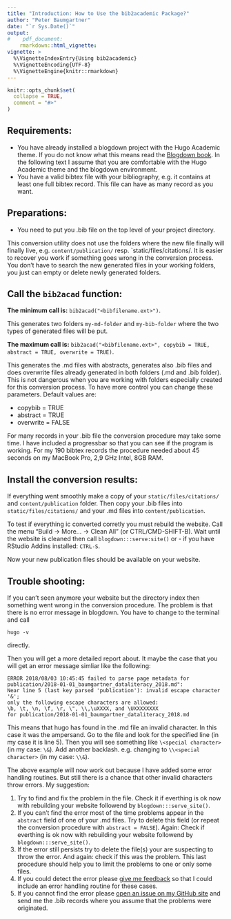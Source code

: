 ```yaml
---
title: "Introduction: How to Use the bib2academic Package?"
author: "Peter Baumgartner"
date: "`r Sys.Date()`"
output: 
#    pdf_document:
    rmarkdown::html_vignette:
vignette: >
  %\VignetteIndexEntry{Using bib2academic}
  %\VignetteEncoding{UTF-8}
  %\VignetteEngine{knitr::rmarkdown}
---
```


```r
knitr::opts_chunk$set(
  collapse = TRUE,
  comment = "#>"
)
```

## Requirements:

+ You have already installed a blogdown project with the Hugo Academic theme. If you do not know what this means read the [Blogdown book](https://bookdown.org/yihui/blogdown/). In the following text I assume that you are comfortable with the Hugo Academic theme and the blogdown environment.
+ You have a valid bibtex file with your bibliography, e.g. it contains at least one full bibtex record. This file can have as many record as you want.

## Preparations:

+ You need to put you .bib file on the top level of your project directory.

This conversion utility does not use the folders where the new file finally will finally live, e.g. `content/publication/` resp. `static/files/citations/. It is easier to recover you  work if something goes wrong in the conversion process. You don't have to search the new generated files in your working folders, you just can empty or delete newly generated folders.

## Call the `bib2acad` function:

**The minimum call is:** `bib2acad("<bibfilename.ext>")`.

This generates two folders `my-md-folder` and `my-bib-folder` where the two types of generated files will be put.

**The maximum call is:** `bib2acad("<bibfilename.ext>", copybib = TRUE, abstract = TRUE, overwrite = TRUE)`.

This generates the .md files with abstracts, generates also .bib files and does  overwrite files already generated in both folders (.md and .bib folder). This is not dangerous when you are working with folders especially created for this conversion process. To have more control you can change these parameters. Default values are: 

+ copybib = TRUE
+ abstract = TRUE
+ overwrite = FALSE

For many records in your .bib file the conversion procedure may take some time. I have included a progressbar so that you can see if the program is working. For my 190 bibtex records the procedure needed about 45 seconds on my MacBook Pro, 2,9 GHz Intel, 8GB RAM.

## Install the conversion results:

If everything went smoothly make a copy of your `static/files/citations/` and `content/publication` folder. Then copy your .bib files into `static/files/citations/` and your .md files into `content/publication`.

To test if everything ic converted corretly you must rebuild the website. Call  the menu "Build -> More… -> Clean All" (or CTRL/CMD-SHIFT-B). Wait until the website is cleaned then call `blogdown:::serve:site()` or - if you have RStudio Addins installed: `CTRL-S`.

Now your new publication files should be available on your website.

## Trouble shooting:

If you can't seen anymore your website but the directory index then something went wrong in the conversion procedure. The problem is that there is no error message in blogdown. You have to change to the terminal and call

`hugo -v`

directly. 

Then you will get a more detailed report about. It maybe the case that you will get an error message simliar like the following:

```
ERROR 2018/08/03 10:45:45 failed to parse page metadata for  
publication/2018-01-01_baumgartner_dataliteracy_2018.md":  
Near line 5 (last key parsed 'publication'): invalid escape character '&';  
only the following escape characters are allowed:  
\b, \t, \n, \f, \r, \", \\,\uXXXX, and \UXXXXXXXX   
for publication/2018-01-01_baumgartner_dataliteracy_2018.md
```
This means that hugo has found in the .md file an invalid character. In this case it was the ampersand. Go to the file and look for the specified line (in my case it is line 5). Then you will see something like `\<special character>` (in my case: `\&`). Add another backlash. e.g. changing to `\\<special character>` (in my case: `\\&`).

The above example will now work out because I have added some error handling routines. But still there is a chance that other invalid characters throw errors. My suggestion:

1. Try to find and fix the problem in the file. Check it if everthing is ok now with rebuilding your website followend by `blogdown:::serve_site()`.
2. If you can't find the error most of the time problems appear in the `abstract` field of one of your .md files. Try to delete this field (or repeat the conversion procedure with `abstract = FALSE`). Again: Check if everthing is ok now with rebuilding your website followend by `blogdown:::serve_site()`.
3. If the error still persists try to delete the file(s) your are suspecting to throw the error. And again: check if this was the problem. This last procedure should help you to limit the problems to one or only some files.
4. If you could detect the error please [give me feedback](https://github.com/petzi53/bib2academic/issues/new) so that I could include an error handling routine for these cases. 
5. If you cannot find the error please [open an issue on my GitHub site](https://github.com/petzi53/bib2academic/issues/new) and send me the .bib records where you assume that the problems were originated.
